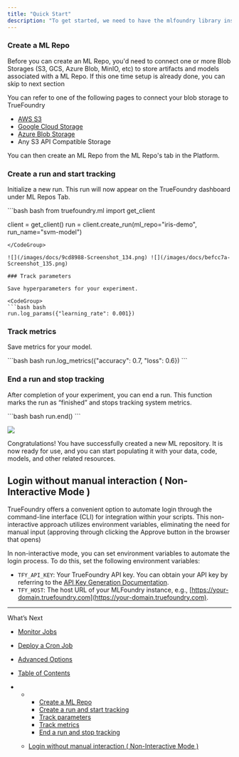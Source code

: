```yaml
---
title: "Quick Start"
description: "To get started, we need to have the mlfoundry library installed. You can install it following the instructions in the  docs."
---
```


### Create a ML Repo

<Info>
  Before you can create an ML Repo, you'd need to connect one or more Blob Storages (S3, GCS, Azure Blob, MinIO, etc) to store artifacts and models associated with a ML Repo. If this one time setup is already done, you can skip to next section

  You can refer to one of the following pages to connect your blob storage to TrueFoundry

  * [AWS S3](doc:integration-provider-aws)
  * [Google Cloud Storage](doc:integration-provider-gcp)
  * [Azure Blob Storage](doc:integration-provider-azure)
  * Any S3 API Compatible Storage
</Info>

You can then create an ML Repo from the ML Repo's tab in the Platform.

### Create a run and start tracking

Initialize a new run. This run will now appear on the TrueFoundry dashboard under ML Repos Tab.

<CodeGroup>
  ```bash bash
  from truefoundry.ml import get_client

  client = get_client()
  run = client.create_run(ml_repo="iris-demo", run_name="svm-model")
  ```
</CodeGroup>

![](/images/docs/9cd8988-Screenshot_134.png) ![](/images/docs/befcc7a-Screenshot_135.png)

### Track parameters

Save hyperparameters for your experiment.

<CodeGroup>
  ```bash bash
  run.log_params({"learning_rate": 0.001})
  ```
</CodeGroup>

### Track metrics

Save metrics for your model.

<CodeGroup>
  ```bash bash
  run.log_metrics({"accuracy": 0.7, "loss": 0.6})
  ```
</CodeGroup>

### End a run and stop tracking

After completion of your experiment, you can end a run. This function marks the run as “finished” and stops tracking system metrics.

<CodeGroup>
  ```bash bash
  run.end()
  ```
</CodeGroup>

![](/images/docs/930ce79-Screenshot_136.png)

Congratulations! You have successfully created a new ML repository. It is now ready for use, and you can start populating it with your data, code, models, and other related resources.

## Login without manual interaction ( Non-Interactive Mode )

TrueFoundry offers a convenient option to automate login through the command-line interface (CLI) for integration within your scripts. This non-interactive approach utilizes environment variables, eliminating the need for manual input (approving through clicking the Approve button in the browser that opens)

In non-interactive mode, you can set environment variables to automate the login process. To do this, set the following environment variables:

* `TFY_API_KEY`: Your TrueFoundry API key. You can obtain your API key by referring to the [API Key Generation Documentation](doc:generate-api-key).
* `TFY_HOST`: The host URL of your MLFoundry instance, e.g., [https://your-domain.truefoundry.com](https://your-domain.truefoundry.com).

***

What’s Next

* [Monitor Jobs](/docs/job-monitoring)
* [Deploy a Cron Job](/docs/cron-job)
* [Advanced Options](/docs/job-advanced)

* [Table of Contents](#)

* * * [Create a ML Repo](#create-a-ml-repo)
    * [Create a run and start tracking](#create-a-run-and-start-tracking)
    * [Track parameters](#track-parameters)
    * [Track metrics](#track-metrics)
    * [End a run and stop tracking](#end-a-run-and-stop-tracking)

  * [Login without manual interaction ( Non-Interactive Mode )](#login-without-manual-interaction--non-interactive-mode-)
